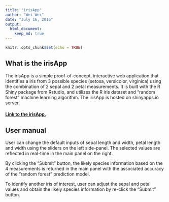 ```yaml
---
title: "irisApp"
author: "Wei Wei"
date: "July 16, 2016"
output: 
  html_document:
    keep_md: true
---
```


```r
knitr::opts_chunk$set(echo = TRUE)
```

## What is the irisApp

The irisApp is a simple proof-of-concept, interactive web application that identifies a iris from 3 possible species (setosa, versicolor, virginica) using the combination of 2 sepal and 2 petal measurements. It is built with the R Shiny package from Rstudio, and utilizes the R iris dataset and "random forest" machine learning algorithm. The irisApp is hosted on shinyapps.io server.

#### [Link to the irisApp.][1]

## User manual

User can change the default inputs of sepal length and width, petal length and width using the sliders on the left side-panel. The selected values are reflected in real-time in the main panel on the right.

By clicking the "Submit" button, the likely species information based on the 4 measurements is returned in the main panel with the associated accuracy of the "random forest" prediction model.

To identify another iris of interest, user can adjust the sepal and petal values and obtain the likely species information by re-click the "Submit" button.


[1]: https://alexindata.shinyapps.io/irisApp/ "Link to the irisApp."

